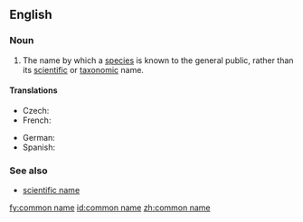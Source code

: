 ==English==

===Noun===
{{wikipedia}}
{{en-noun|sg=[[common]] [[name]]}}

# The name by which a [[species]] is known to the general public, rather than its [[scientific]] or [[taxonomic]] name.

====Translations====
{{trans-top|a name by which a species is known to the general public}}
* Czech: {{t-|cs|obecné jméno}}
* French: {{t|fr|nom vernaculaire}}
{{trans-mid}}
* German: {{t|de|trivialname}}
* Spanish: {{t|es|nombre común|m}}
{{trans-bottom}}

===See also===
* [[scientific name]]

[[fy:common name]]
[[id:common name]]
[[zh:common name]]